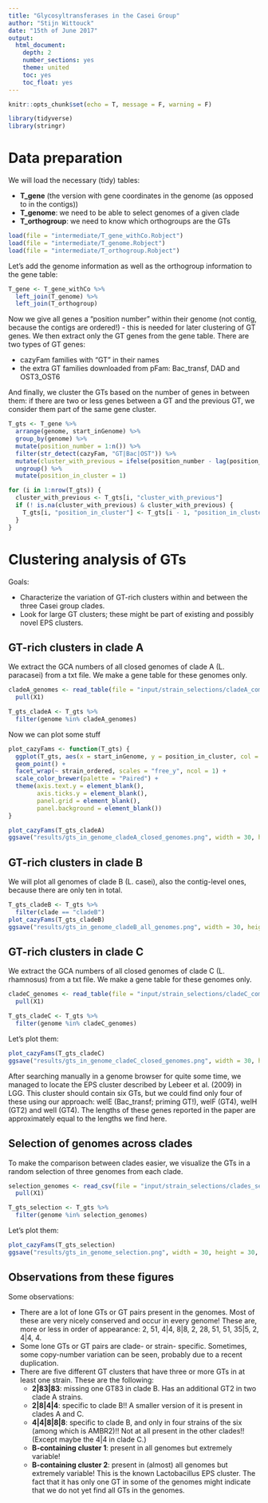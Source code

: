 ```yaml
---
title: "Glycosyltransferases in the Casei Group"
author: "Stijn Wittouck"
date: "15th of June 2017"
output: 
  html_document:
    depth: 2
    number_sections: yes
    theme: united
    toc: yes
    toc_float: yes
---
```


```r
knitr::opts_chunk$set(echo = T, message = F, warning = F)
```

```r
library(tidyverse)
library(stringr)
```

# Data preparation

We will load the necessary (tidy) tables: 

* **T_gene** (the version with gene coordinates in the genome (as opposed to in the contigs))
* **T_genome**: we need to be able to select genomes of a given clade
* **T_orthogroup**: we need to know which orthogroups are the GTs

```r
load(file = "intermediate/T_gene_withCo.Robject")
load(file = "intermediate/T_genome.Robject")
load(file = "intermediate/T_orthogroup.Robject")
```

Let's add the genome information as well as the orthogroup information to the gene table: 

```r
T_gene <- T_gene_withCo %>%
  left_join(T_genome) %>%
  left_join(T_orthogroup)
```

Now we give all genes a "position number" within their genome (not contig, because the contigs are ordered!) - this is needed for later clustering of GT genes. We then extract only the GT genes from the gene table. There are two types of GT genes:

* cazyFam families with "GT" in their names
* the extra GT families downloaded from pFam: Bac_transf, DAD and OST3_OST6

And finally, we cluster the GTs based on the number of genes in between them: if there are two or less genes between a GT and the previous GT, we consider them part of the same gene cluster. 

```r
T_gts <- T_gene %>%
  arrange(genome, start_inGenome) %>%
  group_by(genome) %>%
  mutate(position_number = 1:n()) %>%
  filter(str_detect(cazyFam, "GT|Bac|OST")) %>%
  mutate(cluster_with_previous = ifelse(position_number - lag(position_number) <= 3, T, F)) %>%
  ungroup() %>%
  mutate(position_in_cluster = 1)

for (i in 1:nrow(T_gts)) {
  cluster_with_previous <- T_gts[i, "cluster_with_previous"]
  if (! is.na(cluster_with_previous) & cluster_with_previous) {
    T_gts[i, "position_in_cluster"] <- T_gts[i - 1, "position_in_cluster"] + 1
  }
}
```

# Clustering analysis of GTs

Goals:

* Characterize the variation of GT-rich clusters within and between the three Casei group clades. 
* Look for large GT clusters; these might be part of existing and possibly novel EPS clusters. 

## GT-rich clusters in clade A

We extract the GCA numbers of all closed genomes of clade A (L. paracasei) from a txt file. We make a gene table for these genomes only. 

```r
cladeA_genomes <- read_table(file = "input/strain_selections/cladeA_completeAssemblies.txt", col_names = F) %>%
  pull(X1)

T_gts_cladeA <- T_gts %>%
  filter(genome %in% cladeA_genomes)
```

Now we can plot some stuff

```r
plot_cazyFams <- function(T_gts) {
  ggplot(T_gts, aes(x = start_inGenome, y = position_in_cluster, col = cazyFam)) +
  geom_point() +
  facet_wrap(~ strain_ordered, scales = "free_y", ncol = 1) +
  scale_color_brewer(palette = "Paired") +
  theme(axis.text.y = element_blank(),
        axis.ticks.y = element_blank(),
        panel.grid = element_blank(),
        panel.background = element_blank())
}

plot_cazyFams(T_gts_cladeA)
ggsave("results/gts_in_genome_cladeA_closed_genomes.png", width = 30, height = 30, units = "cm")
```

## GT-rich clusters in clade B

We will plot all genomes of clade B (L. casei), also the contig-level ones, because there are only ten in total. 

```r
T_gts_cladeB <- T_gts %>%
  filter(clade == "cladeB")
plot_cazyFams(T_gts_cladeB)
ggsave("results/gts_in_genome_cladeB_all_genomes.png", width = 30, height = 20, units = "cm")
```

## GT-rich clusters in clade C

We extract the GCA numbers of all closed genomes of clade C (L. rhamnosus) from a txt file. We make a gene table for these genomes only. 

```r
cladeC_genomes <- read_table(file = "input/strain_selections/cladeC_completeAssemblies.txt", col_names = F) %>%
  pull(X1)

T_gts_cladeC <- T_gts %>%
  filter(genome %in% cladeC_genomes)
```

Let's plot them: 

```r
plot_cazyFams(T_gts_cladeC)
ggsave("results/gts_in_genome_cladeC_closed_genomes.png", width = 30, height = 15, units = "cm")
```

After searching manually in a genome browser for quite some time, we managed to locate the EPS cluster described by Lebeer et al. (2009) in LGG. This cluster should contain six GTs, but we could find only four of these using our approach: welE (Bac_transf; priming GT!), welF (GT4), welH (GT2) and welI (GT4). The lengths of these genes reported in the paper are approximately equal to the lengths we find here. 

## Selection of genomes across clades

To make the comparison between clades easier, we visualize the GTs in a random selection of three genomes from each clade. 

```r
selection_genomes <- read_csv(file = "input/strain_selections/clades_selection.txt", col_names = F) %>%
  pull(X1)

T_gts_selection <- T_gts %>%
  filter(genome %in% selection_genomes)
```

Let's plot them: 

```r
plot_cazyFams(T_gts_selection)
ggsave("results/gts_in_genome_selection.png", width = 30, height = 30, units = "cm")
```

## Observations from these figures

Some observations:

* There are a lot of lone GTs or GT pairs present in the genomes. Most of these are very nicely conserved and occur in every genome! These are, more or less in order of appearance: 2, 51, 4|4, 8|8, 2, 28, 51, 51, 35|5, 2, 4|4, 4.
* Some lone GTs or GT pairs are clade- or strain- specific. Sometimes, some copy-number variation can be seen, probably due to a recent duplication. 
* There are five different GT clusters that have three or more GTs in at least one strain. These are the following:
    + **2|83|83**: missing one GT83 in clade B. Has an additional GT2 in two clade A strains. 
    + **2|8|4|4**: specific to clade B!! A smaller version of it is present in clades A and C. 
    + **4|4|8|8|8**: specific to clade B, and only in four strains of the six (among which is AMBR2)!! Not at all present in the other clades!! (Except maybe the 4|4 in clade C.)
    + **B-containing cluster 1**: present in all genomes but extremely variable! 
    + **B-containing cluster 2**: present in (almost) all genomes but extremely variable! This is the known Lactobacillus EPS cluster. The fact that it has only one GT in some of the genomes might indicate that we do not yet find all GTs in the genomes. 

